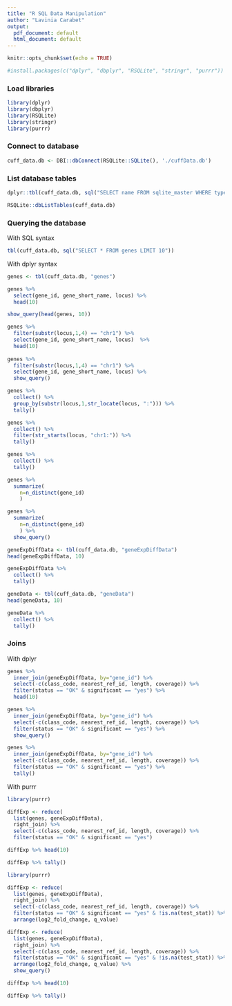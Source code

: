 ```yaml
---
title: "R SQL Data Manipulation"
author: "Lavinia Carabet"
output: 
  pdf_document: default
  html_document: default
---
```


```r
knitr::opts_chunk$set(echo = TRUE)
```


```r
#install.packages(c("dplyr", "dbplyr", "RSQLite", "stringr", "purrr"))
```

### Load libraries

```r
library(dplyr)
library(dbplyr)
library(RSQLite)
library(stringr)
library(purrr)
```

### Connect to database

```r
cuff_data.db <- DBI::dbConnect(RSQLite::SQLite(), './cuffData.db')
```

### List database tables
```r
dplyr::tbl(cuff_data.db, sql("SELECT name FROM sqlite_master WHERE type='table'")) 
```
```r
RSQLite::dbListTables(cuff_data.db) 
```
### Querying the database

With SQL syntax

```r
tbl(cuff_data.db, sql("SELECT * FROM genes LIMIT 10"))
```

With dplyr syntax

```r
genes <- tbl(cuff_data.db, "genes") 

genes %>%
  select(gene_id, gene_short_name, locus) %>%
  head(10)

show_query(head(genes, 10))
```

```r
genes %>%
  filter(substr(locus,1,4) == "chr1") %>%
  select(gene_id, gene_short_name, locus)  %>%
  head(10)
  
genes %>%
  filter(substr(locus,1,4) == "chr1") %>%
  select(gene_id, gene_short_name, locus) %>%
  show_query()
```

```r
genes %>%
  collect() %>%
  group_by(substr(locus,1,str_locate(locus, ":"))) %>%
  tally() 
```

```r
genes %>%
  collect() %>%
  filter(str_starts(locus, "chr1:")) %>%
  tally()
```

```r
genes %>%
  collect() %>%
  tally() 
```

```r
genes %>%
  summarize(
    n=n_distinct(gene_id)
    )

genes %>%
  summarize(
    n=n_distinct(gene_id)
    ) %>% 
  show_query()
```


```r
geneExpDiffData <- tbl(cuff_data.db, "geneExpDiffData")
head(geneExpDiffData, 10)

geneExpDiffData %>%
  collect() %>%
  tally() 
```


```r
geneData <- tbl(cuff_data.db, "geneData")
head(geneData, 10)

geneData %>%
  collect() %>%
  tally() 
```

### Joins

With dplyr
```r
genes %>%
  inner_join(geneExpDiffData, by="gene_id") %>%
  select(-c(class_code, nearest_ref_id, length, coverage)) %>%
  filter(status == "OK" & significant == "yes") %>%
  head(10)

genes %>%
  inner_join(geneExpDiffData, by="gene_id") %>%
  select(-c(class_code, nearest_ref_id, length, coverage)) %>%
  filter(status == "OK" & significant == "yes") %>%
  show_query()

genes %>%
  inner_join(geneExpDiffData, by="gene_id") %>%
  select(-c(class_code, nearest_ref_id, length, coverage)) %>%
  filter(status == "OK" & significant == "yes") %>%
  tally()
```

With purrr
```r
library(purrr)

diffExp <- reduce(
  list(genes, geneExpDiffData),
  right_join) %>%
  select(-c(class_code, nearest_ref_id, length, coverage)) %>%
  filter(status == "OK" & significant == "yes") 

diffExp %>% head(10)

diffExp %>% tally()
```
```r
library(purrr)

diffExp <- reduce(
  list(genes, geneExpDiffData),
  right_join) %>%
  select(-c(class_code, nearest_ref_id, length, coverage)) %>%
  filter(status == "OK" & significant == "yes" & !is.na(test_stat)) %>%
  arrange(log2_fold_change, q_value)

diffExp <- reduce(
  list(genes, geneExpDiffData),
  right_join) %>%
  select(-c(class_code, nearest_ref_id, length, coverage)) %>%
  filter(status == "OK" & significant == "yes" & !is.na(test_stat)) %>%
  arrange(log2_fold_change, q_value) %>%
  show_query()

diffExp %>% head(10)

diffExp %>% tally()
```

